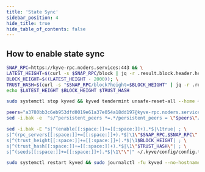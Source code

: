 ```yaml
---
title: 'State Sync'
sidebar_position: 4
hide_title: true
hide_table_of_contents: false
---
```



<PageTitle
  iconUrl="img/kyve-icon.svg"
  title="Kyve State Sync"
  chainId="kyve-1"
  version="v2.1.0"
/>

## How to enable state sync

```bash
SNAP_RPC=https://kyve-rpc.noders.services:443 && \
LATEST_HEIGHT=$(curl -s $SNAP_RPC/block | jq -r .result.block.header.height); \
BLOCK_HEIGHT=$((LATEST_HEIGHT - 2000)); \
TRUST_HASH=$(curl -s "$SNAP_RPC/block?height=$BLOCK_HEIGHT" | jq -r .result.block_id.hash) && \
echo $LATEST_HEIGHT $BLOCK_HEIGHT $TRUST_HASH
```

```bash
sudo systemctl stop kyved && kyved tendermint unsafe-reset-all --home ~/.kyve --keep-addr-book
```

```bash
peers="a3780bb3c6eb953dfd0019e61a37e054a18dd197@kyve-rpc.noders.services:11056"
sed -i.bak -e  "s/^persistent_peers *=.*/persistent_peers = \"$peers\"/" ~/.kyve/config/config.toml
```

```bash
sed -i.bak -E "s|^(enable[[:space:]]+=[[:space:]]+).*$|\1true| ; \
s|^(rpc_servers[[:space:]]+=[[:space:]]+).*$|\1\"$SNAP_RPC,$SNAP_RPC\"| ; \
s|^(trust_height[[:space:]]+=[[:space:]]+).*$|\1$BLOCK_HEIGHT| ; \
s|^(trust_hash[[:space:]]+=[[:space:]]+).*$|\1\"$TRUST_HASH\"| ; \
s|^(seeds[[:space:]]+=[[:space:]]+).*$|\1\"\"|" ~/.kyve/config/config.toml
```

```bash
sudo systemctl restart kyved && sudo journalctl -fu kyved --no-hostname -o cat
```
